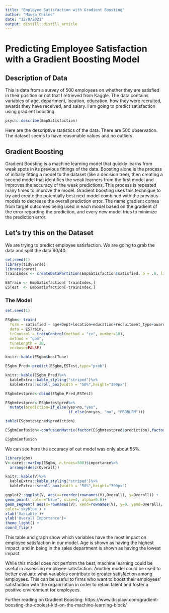 ```yaml
---
title: "Employee Satisfaction with Gradient Boosting"
author: "Maura Chiles"
date: "12/8/2021"
output: distill::distill_article
---
```


# Predicting Employee Satisfaction with a Gradient Boosting Model

## Description of Data

This is data from a survey of 500 employees on whether they are satisfied in their position or not that I retrieved from Kaggle. The data contains variables of age, department, location, education, how they were recruited, awards they have received, and salary. I am going to predict satisfaction using gradient boosting.

```r
psych::describe(EmpSatisfaction)
```


Here are the descriptive statistics of the data. There are 500 observation. The dataset seems to have reasonable values and no outliers.

## Gradient Boosting

Gradient Boosting is a machine learning model that quickly learns from weak spots in its previous fittings of the data. Boosting alone is the process of initially fitting a model to the dataset (like a decision tree), then creating a second model that identifies the weak learners from the first model and improves the accuracy of the weak predictions. This process is repeated many times to improve the model. Gradient boosting uses this technique to try and create the potentially best next model combined with the previous models to decrease the overall prediction error. The name gradient comes from target outcomes being used in each model based on the gradient of the error regarding the prediction, and every new model tries to minimize the prediction error.


## Let's try this on the Dataset

We are trying to predict employee satisfaction. We are going to grab the data and split the data 60/40. 

```r
set.seed(1)
library(tidyverse)
library(caret)
trainIndex <- createDataPartition(EmpSatisfaction$satisfied, p = .6, list = FALSE, times = 1)
```

```r
ESTrain <- EmpSatisfaction[ trainIndex,]
ESTest  <- EmpSatisfaction[-trainIndex,]
```

### The Model

```r
set.seed(1)

ESgbm<- train(
  form = satisfied ~ age+Dept+location+education+recruitment_type+awards+salary,
  data = ESTrain,
  trControl = trainControl(method = "cv", number=10),
  method = "gbm",
  tuneLength = 20,
  verbose=FALSE)

knitr::kable(ESgbm$bestTune)
```

```r
ESgbm_Pred<-predict(ESgbm,ESTest,type="prob")

knitr::kable(ESgbm_Pred)%>%
  kableExtra::kable_styling("striped")%>%
  kableExtra::scroll_box(width = "50%",height="300px")
```

```r
ESgbmtestpred<-cbind(ESgbm_Pred,ESTest)

ESgbmtestpred<-ESgbmtestpred%>%
  mutate(prediction=if_else(yes>no,"yes",
                            if_else(no>yes, "no", "PROBLEM")))

table(ESgbmtestpred$prediction)
```


```r
ESgbmConfusion<-confusionMatrix(factor(ESgbmtestpred$prediction),factor(ESgbmtestpred$satisfied))

ESgbmConfusion
```
We can see here the accuracy of out model was only about 55%.

```r
library(gbm)
V<-caret::varImp(ESgbm, n.trees=500)$importance%>%
  arrange(desc(Overall))

knitr::kable(V)%>%
  kableExtra::kable_styling("striped")%>%
  kableExtra::scroll_box(width = "50%",height="300px")
```

```r
ggplot2::ggplot(V, aes(x=reorder(rownames(V),Overall), y=Overall)) +
geom_point( color="blue", size=4, alpha=0.6)+
geom_segment( aes(x=rownames(V), xend=rownames(V), y=0, yend=Overall), 
color='skyblue') +
xlab('Variable')+
ylab('Overall Importance')+
theme_light() +
coord_flip() 
```


This table and graph show which variables have the most impact on employee satisfaction in our model. Age is shown as having the highest impact, and in being in the sales department is shown as having the lowest impact.

While this model does not perform the best, machine learning could be useful in assessing employee satisfaction. Another model could be used to better evaluate what variables contribute to greater satisfaction among employees. This can be useful to firms who want to boost their employees' satisfaction with the organization in order to retain talent and foster a positive environment for employees.


Further reading on Gradient Boosting:
https://www.displayr.com/gradient-boosting-the-coolest-kid-on-the-machine-learning-block/
